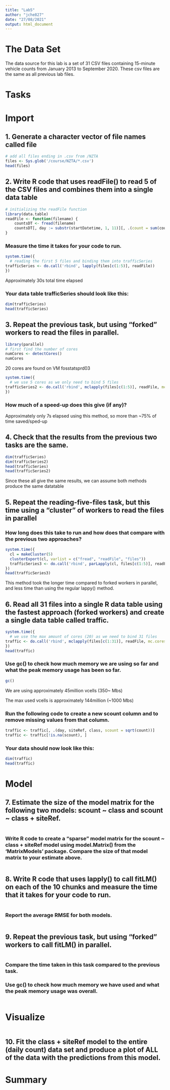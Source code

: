 ```yaml
---
title: "Lab5"
author: "jche827"
date: "27/08/2021"
output: html_document
---
```


# The Data Set

The data source for this lab is a set of 31 CSV files containing 15-minute vehicle counts from January 2013 to September 2020. 
These csv files are the same as all previous lab files.

# Tasks

# Import

## 1. Generate a character vector of file names called file
```r
# add all files ending in .csv from /NZTA
files <- Sys.glob('/course/NZTA/*.csv')
head(files)
```
## 2. Write R code that uses readFile() to read 5 of the CSV files and combines them into a single data table
```r
# initializing the readFile function
library(data.table)
readFile <- function(filename) {
    countsDT <- fread(filename)
    countsDT[, day := substr(startDatetime, 1, 11)][, .(count = sum(count)), .(day, siteRef, class)]
}
```
### Measure the time it takes for your code to run.
```r
system.time({
  # reading the first 5 files and binding them into trafficSeries
trafficSeries <- do.call('rbind', lapply(files[c(1:5)], readFile))
})
```
Approximately 30s total time elapsed

### Your data table trafficSeries should look like this:
```r
dim(trafficSeries)
head(trafficSeries)
```
## 3. Repeat the previous task, but using “forked” workers to read the files in parallel.
```r
library(parallel)
# first find the number of cores
numCores <- detectCores()
numCores
```
20 cores are found on VM fosstatsprd03
```r
system.time({
  # we use 5 cores as we only need to bind 5 files
trafficSeries2 <- do.call('rbind', mclapply(files[c(1:5)], readFile, mc.cores=5))
})
```
### How much of a speed-up does this give (if any)?

Approximately only 7s elapsed using this method, so more than ~75% of time saved/sped-up 

## 4. Check that the results from the previous two tasks are the same.
```r
dim(trafficSeries)
dim(trafficSeries2)
head(trafficSeries)
head(trafficSeries2)
```
Since these all give the same results, we can assume both methods produce the same datatable

## 5. Repeat the reading-five-files task, but this time using a “cluster” of workers to read the files in parallel

### How long does this take to run and how does that compare with the previous two approaches?
```r
system.time({
  cl = makeCluster(5)
  clusterExport(cl, varlist = c("fread", "readFile", "files"))
  trafficSeries3 <- do.call('rbind', parLapply(cl, files[c(1:5)], readFile))
})
head(trafficSeries3)
```
This method took the longer time compared to forked workers in parallel, and less time than using the regular lappy() method.

## 6. Read all 31 files into a single R data table using the fastest approach (forked workers) and create a single data table called traffic.
```r
system.time({
  # we use the max amount of cores (20) as we need to bind 31 files
traffic <- do.call('rbind', mclapply(files[c(1:31)], readFile, mc.cores=20))
})
head(traffic)
```
### Use gc() to check how much memory we are using so far and what the peak memory usage has been so far.
```r
gc()
```
We are using approximately 45million vcells (350~ Mbs)

The max used vcells is approximately 144million (~1000 Mbs)

### Run the following code to create a new scount column and to remove missing values from that column.
```r
traffic <- traffic[, .(day, siteRef, class, scount = sqrt(count))]
traffic <- traffic[!is.na(scount), ]
```
### Your data should now look like this:
```r
dim(traffic)
head(traffic)
```
# Model

## 7. Estimate the size of the model matrix for the following two models: scount ~ class and scount ~ class + siteRef.
```r

```
### Write R code to create a “sparse” model matrix for the scount ~ class + siteRef model using model.Matrix() from the ‘MatrixModels’ package. Compare the size of that model matrix to your estimate above.
```r

```
## 8. Write R code that uses lapply() to call fitLM() on each of the 10 chunks and measure the time that it takes for your code to run.
```r

```
### Report the average RMSE for both models.
```r

```
## 9. Repeat the previous task, but using “forked” workers to call fitLM() in parallel.
```r

```
### Compare the time taken in this task compared to the previous task.

### Use gc() to check how much memory we have used and what the peak memory usage was overall.
```r

```
# Visualize
```r

```
## 10. Fit the class + siteRef model to the entire (daily count) data set and produce a plot of ALL of the data with the predictions from this model.

# Summary










